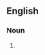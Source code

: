 {{also|tech-nomads}}

==English==

===Noun===
{{head|en|noun plural form}}

# {{plural of|technomad|lang=en}}